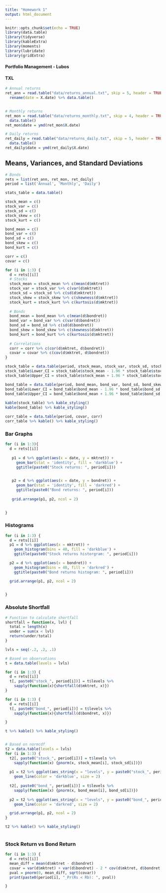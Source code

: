 ```yaml
---
title: "Homework 1"
output: html_document
---
```


```r
knitr::opts_chunk$set(echo = TRUE)
library(data.table)
library(tidyverse)
library(kableExtra)
library(moments)
library(lubridate)
library(gridExtra)

```

#### Portfolio Management - Lubos
#### TXL

```r
# Annual returns
ret_ann = read.table("data/returns_annual.txt", skip = 5, header = TRUE) %>%
  rename(date = X.date) %>% data.table()
  

# Monthly returns
ret_mon = read.table("data/returns_monthly.txt", skip = 4, header = TRUE) %>% 
  data.table()
ret_mon$date = ymd(ret_mon$X.date)

# Daily returns
ret_daily = read.table("data/returns_daily.txt", skip = 5, header = TRUE) %>%
  data.table()
ret_daily$date = ymd(ret_daily$X.date)

```

## Means, Variances, and Standard Deviations
```r
# Bonds
rets = list(ret_ann, ret_mon, ret_daily)
period = list('Annual', 'Monthly', 'Daily')

stats_table = data.table()

stock_mean = c()
stock_var = c()
stock_sd = c()
stock_skew = c()
stock_kurt = c()

bond_mean = c()
bond_var = c()
bond_sd = c()
bond_skew = c()
bond_kurt = c()

corr = c()
covar = c()

for (i in 1:3) {
  d = rets[[i]]
  # Stocks
  stock_mean = stock_mean %>% c(mean(d$mktret))
  stock_var = stock_var %>% c(var(d$mktret))
  stock_sd = stock_sd %>% c(sd(d$mktret))
  stock_skew = stock_skew %>% c(skewness(d$mktret))
  stock_kurt = stock_kurt %>% c(kurtosis(d$mktret))
  
  # Bonds
  bond_mean = bond_mean %>% c(mean(d$bondret))
  bond_var = bond_var %>% c(var(d$bondret))
  bond_sd = bond_sd %>% c(sd(d$bondret))
  bond_skew = bond_skew %>% c(skewness(d$mktret))
  bond_kurt = bond_kurt %>% c(kurtosis(d$mktret))
  
  # Correlations
  corr = corr %>% c(cor(d$mktret, d$bondret))
  covar = covar %>% c(cov(d$mktret, d$bondret))
}

stock_table = data.table(period, stock_mean, stock_var, stock_sd, stock_skew, stock_kurt)
stock_table$Lower_CI = stock_table$stock_mean - 1.96 * stock_table$stock_sd
stock_table$Upper_CI = stock_table$stock_mean + 1.96 * stock_table$stock_sd

bond_table = data.table(period, bond_mean, bond_var, bond_sd, bond_skew, bond_kurt)
bond_table$Lower_CI = bond_table$bond_mean - 1.96 * bond_table$bond_sd
bond_table$Upper_CI = bond_table$bond_mean + 1.96 * bond_table$bond_sd
              
kable(stock_table) %>% kable_styling()
kable(bond_table) %>% kable_styling()

corr_table = data.table(period, covar, corr)
corr_table %>% kable() %>% kable_styling()
```

### Bar Graphs
```r
for (i in 1:3){
  d = rets[[i]]
  
   p1 = d %>% ggplot(aes(x = date, y = mktret)) +
     geom_bar(stat = 'identity', fill = 'darkblue') +
     ggtitle(paste0("Stock returns: ", period[i]))

  
   p2 = d %>% ggplot(aes(x = date, y = bondret)) +
     geom_bar(stat = 'identity', fill = 'darkred') + 
     ggtitle(paste0("Bond returns: ", period[i]))
   
   grid.arrange(p1, p2, ncol = 2)

   
}
```
### Histograms

```r
for (i in 1:3) {
  d = rets[[i]]
  p1 = d %>% ggplot(aes(x = mktret)) + 
    geom_histogram(bins = 40, fill = 'darkblue') +
    ggtitle(paste0("Stock returns historgram: ", period[i]))

  p2 = d %>% ggplot(aes(x = bondret)) + 
    geom_histogram(bins = 40, fill = 'darkred') + 
    ggtitle(paste0("Bond returns histogram: ", period[i]))

  grid.arrange(p1, p2, ncol = 2)

  
}
```


### Absolute Shortfall
```r
# Function to calculate shortfall 
shortfall = function(x, lvl) {
  total = length(x)
  under = sum(x < lvl)
  return(under/total)
}

lvls = seq(-.2, .2, .1)

# Based on observations
t = data.table(levels = lvls)

for (i in 1:3) {
  d = rets[[i]]
  t[, paste0("stock_", period[i])] = t$levels %>% 
    sapply(function(x){shortfall(d$mktret, x)})
}

for (i in 1:3) {
  d = rets[[i]]
  t[, paste0("bond_", period[i])] = t$levels %>% 
    sapply(function(x){shortfall(d$bondret, x)})

}

t %>% kable() %>% kable_styling()


# Based on normcdf
t2 = data.table(levels = lvls)
for (i in 1:3) {
  t2[, paste0("stock_", period[i])] = t$levels %>% 
    sapply(function(x) {pnorm(x, stock_mean[i], stock_sd[i])})
  
  p1 = t2 %>% ggplot(aes_string(x = "levels", y = paste0("stock_", period[i]))) +
    geom_line(color = 'darkblue', size = 2)
  
  t2[, paste0("bond_", period[i])] = t$levels %>%
    sapply(function(x) {pnorm(x, bond_mean[i], bond_sd[i])})
  
  p2 = t2 %>% ggplot(aes_string(x = "levels", y = paste0("bond_", period[i]))) + 
    geom_line(color = 'darkred', size = 2)

  grid.arrange(p1, p2, ncol = 2)
}

t2 %>% kable() %>% kable_styling()
  
```

### Stock Return vs Bond Return
```r

for (i in 1:3) {
  d = rets[[i]]
  mean_diff = mean(d$mktret - d$bondret)
  covar = var(d$mktret) + var(d$bondret) - 2 * cov(d$mktret, d$bondret)
  pval = pnorm(0, mean_diff, sqrt(covar))
  print(paste0(period[i], "_Pr(Rs < Rb): ", pval))

}

```